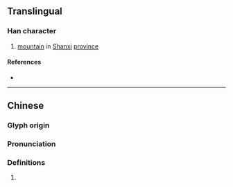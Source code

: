 {{character info}}
==Translingual==

===Han character===
{{Han char|rn=46|rad=山|as=08|sn=11|four=20747|canj=UYRD|ids=⿰山享}}

# [[mountain]] in [[Shanxi]] [[province]]

====References====
* {{Han ref|kx=0314.260|dkj=08197|dj=0615.130|hdz=10782.060|uh=5D1E|ud=23838|bh=D4F4|bd=54516}}

----

==Chinese==
{{zh-forms}}

===Glyph origin===
{{Han etym}}

===Pronunciation===
{{zh-pron
|m=guō
|c=gwok3
|mc=y
|oc=y
|cat=}}

===Definitions===
{{zh-hanzi}}

# {{rfdef|zh|sort=山08}}